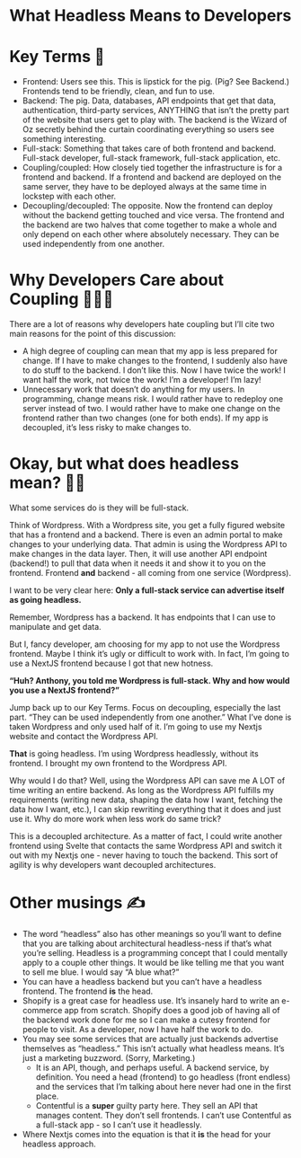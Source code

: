 
# What Headless Means to Developers

# Key Terms 📖

- Frontend: Users see this. This is lipstick for the pig. (Pig? See Backend.) Frontends tend to be friendly, clean, and fun to use.
- Backend: The pig. Data, databases, API endpoints that get that data, authentication, third-party services, ANYTHING that isn’t the pretty part of the website that users get to play with. The backend is the Wizard of Oz secretly behind the curtain coordinating everything so users see something interesting.
- Full-stack: Something that takes care of both frontend and backend. Full-stack developer, full-stack framework, full-stack application, etc.
- Coupling/coupled: How closely tied together the infrastructure is for a frontend and backend. If a frontend and backend are deployed on the same server, they have to be deployed always at the same time in lockstep with each other.
- Decoupling/decoupled: The opposite. Now the frontend can deploy without the backend getting touched and vice versa. The frontend and the backend are two halves that come together to make a whole and only depend on each other where absolutely necessary. They can be used independently from one another.

# Why Developers Care about Coupling 🧑‍🤝‍🧑

There are a lot of reasons why developers hate coupling but I’ll cite two main reasons for the point of this discussion:

- A high degree of coupling can mean that my app is less prepared for change. If I have to make changes to the frontend, I suddenly also have to do stuff to the backend. I don’t like this. Now I have twice the work! I want half the work, not twice the work! I’m a developer! I’m lazy!
- Unnecessary work that doesn’t do anything for my users. In programming, change means risk. I would rather have to redeploy one server instead of two. I would rather have to make one change on the frontend rather than two changes (one for both ends). If my app is decoupled, it’s less risky to make changes to.

# Okay, but what does headless mean? 😶‍🌫️

What some services do is they will be full-stack.

Think of Wordpress. With a Wordpress site, you get a fully figured website that has a frontend and a backend. There is even an admin portal to make changes to your underlying data. That admin is using the Wordpress API to make changes in the data layer. Then, it will use another API endpoint (backend!) to pull that data when it needs it and show it to you on the frontend. Frontend **and** backend - all coming from one service (Wordpress).

I want to be very clear here: **Only a full-stack service can advertise itself as going headless.**

Remember, Wordpress has a backend. It has endpoints that I can use to manipulate and get data.

But I, fancy developer, am choosing for my app to not use the Wordpress frontend. Maybe I think it’s ugly or difficult to work with. In fact, I’m going to use a NextJS frontend because I got that new hotness.

**“Huh? Anthony, you told me Wordpress is full-stack. Why and how would you use a NextJS frontend?”**

Jump back up to our Key Terms. Focus on decoupling, especially the last part. “They can be used independently from one another.” What I’ve done is taken Wordpress and only used half of it. I’m going to use my Nextjs website and contact the Wordpress API.

**That** is going headless. I’m using Wordpress headlessly, without its frontend. I brought my own frontend to the Wordpress API.

Why would I do that? Well, using the Wordpress API can save me A LOT of time writing an entire backend. As long as the Wordpress API fulfills my requirements (writing new data, shaping the data how I want, fetching the data how I want, etc.), I can skip rewriting everything that it does and just use it. Why do more work when less work do same trick?

This is a decoupled architecture. As a matter of fact, I could write another frontend using Svelte that contacts the same Wordpress API and switch it out with my Nextjs one - never having to touch the backend. This sort of agility is why developers want decoupled architectures.

# Other musings ✍️

- The word “headless” also has other meanings so you’ll want to define that you are talking about architectural headless-ness if that’s what you’re selling. Headless is a programming concept that I could mentally apply to a couple other things. It would be like telling me that you want to sell me blue. I would say “A blue what?”
- You can have a headless backend but you can’t have a headless frontend. The frontend **is** the head.
- Shopify is a great case for headless use. It’s insanely hard to write an e-commerce app from scratch. Shopify does a good job of having all of the backend work done for me so I can make a cutesy frontend for people to visit. As a developer, now I have half the work to do.
- You may see some services that are actually just backends advertise themselves as “headless.” This isn’t actually what headless means. It’s just a marketing buzzword. (Sorry, Marketing.)
    - It is an API, though, and perhaps useful. A backend service, by definition. You need a head (frontend) to go headless (front endless) and the services that I’m talking about here never had one in the first place.
    - Contentful is a **super** guilty party here. They sell an API that manages content. They don’t sell frontends. I can’t use Contentful as a full-stack app - so I can’t use it headlessly.
- Where Nextjs comes into the equation is that it **is** the head for your headless approach.